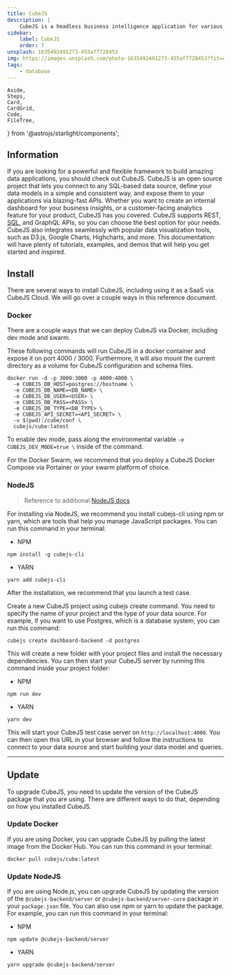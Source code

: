 ```yaml
---
title: CubeJS
description: |
    CubeJS is a headless business intelligence application for various forms of data, including SQL, Mongo and Snowflake. CubeJS can be extended to external data warehouses, such as, Google BigQuery, Amazon Athena and Presto.
sidebar:
    label: CubeJS
    order: 7
unsplash: 1635492491273-455af7728453
img: https://images.unsplash.com/photo-1635492491273-455af7728453?fit=crop&w=1400&h=700&q=75
tags:
    - database
---
```


	Aside,
	Steps,
	Card,
	CardGrid,
	Code,
	FileTree,
} from '@astrojs/starlight/components';



## Information

If you are looking for a powerful and flexible framework to build amazing data applications, you should check out CubeJS.
CubeJS is an open source project that lets you connect to any SQL-based data source, define your data models in a simple and consistent way, and expose them to your applications via blazing-fast APIs.
Whether you want to create an internal dashboard for your business insights, or a customer-facing analytics feature for your product, CubeJS has you covered.
CubeJS supports REST, [SQL](https://kbve.com/application/sql), and GraphQL APIs, so you can choose the best option for your needs.
CubeJS also integrates seamlessly with popular data visualization tools, such as D3.js, Google Charts, Highcharts, and more.
This documentation will have plenty of tutorials, examples, and demos that will help you get started and inspired.

<Adsense />

## Install

There are several ways to install CubeJS, including using it as a SaaS via CubeJS Cloud.
We will go over a couple ways in this reference document.

### Docker

There are a couple ways that we can deploy CubeJS via Docker, including dev mode and swarm.

These following commands will run CubeJS in a docker container and expose it on port 4000 / 3000.
Furthermore, it will also mount the current directory as a volume for CubeJS configuration and schema files.

```shell
docker run -d -p 3000:3000 -p 4000:4000 \
  -e CUBEJS_DB_HOST=postgres://hostname \
  -e CUBEJS_DB_NAME=<DB_NAME> \
  -e CUBEJS_DB_USER=<USER> \
  -e CUBEJS_DB_PASS=<PASS> \
  -e CUBEJS_DB_TYPE=<DB_TYPE> \
  -e CUBEJS_API_SECRET=<API_SECRET> \
  -v $(pwd):/cube/conf \
  cubejs/cube:latest
```

To enable dev mode, pass along the environmental variable `-e CUBEJS_DEV_MODE=true \` inside of the command.

For the Docker Swarm, we recommend that you deploy a CubeJS Docker Compose via Portainer or your swarm platform of choice.

### NodeJS

> Reference to additional [NodeJS docs](https://kbve.com/application/javascript/#nodejs)

For installing via NodeJS, we recommend you install cubejs-cli using npm or yarn, which are tools that help you manage JavaScript packages. You can run this command in your terminal:

-   NPM

```shell
npm install -g cubejs-cli
```

-   YARN

```shell
yarn add cubejs-cli
```

After the installation, we recommend that you launch a test case.

Create a new CubeJS project using cubejs create command.
You need to specify the name of your project and the type of your data source.
For example, if you want to use Postgres, which is a database system, you can run this command:

```shell
cubejs create dashboard-backend -d postgres
```

This will create a new folder with your project files and install the necessary dependencies.
You can then start your CubeJS server by running this command inside your project folder:

-   NPM

```shell
npm run dev
```

-   YARN

```shell
yarn dev
```

This will start your CubeJS test case server on `http://localhost:4000`.
You can then open this URL in your browser and follow the instructions to connect to your data source and start building your data model and queries.

---

## Update

To upgrade CubeJS, you need to update the version of the CubeJS package that you are using.
There are different ways to do that, depending on how you installed CubeJS.

### Update Docker

If you are using Docker, you can upgrade CubeJS by pulling the latest image from the Docker Hub.
You can run this command in your terminal:

```shell
docker pull cubejs/cube:latest
```

### Update NodeJS

If you are using Node.js, you can upgrade CubeJS by updating the version of the `@cubejs-backend/server` or `@cubejs-backend/server-core` package in your `package.json` file.
You can also use npm or yarn to update the package. For example, you can run this command in your terminal:

-   NPM

```shell
npm update @cubejs-backend/server
```

-   YARN

```shell
yarn upgrade @cubejs-backend/server
```
